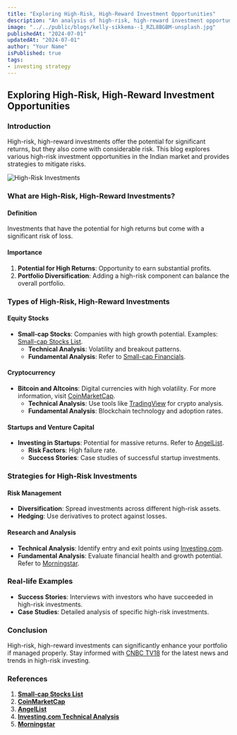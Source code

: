 ```yaml
---
title: "Exploring High-Risk, High-Reward Investment Opportunities"
description: "An analysis of high-risk, high-reward investment opportunities in the Indian market."
image: "../../public/blogs/kelly-sikkema--1_RZL8BGBM-unsplash.jpg"
publishedAt: "2024-07-01"
updatedAt: "2024-07-01"
author: "Your Name"
isPublished: true
tags:
- investing strategy
---
```


## Exploring High-Risk, High-Reward Investment Opportunities

### Introduction

High-risk, high-reward investments offer the potential for significant returns, but they also come with considerable risk. This blog explores various high-risk investment opportunities in the Indian market and provides strategies to mitigate risks.

![High-Risk Investments](../../public/blogs/kelly-sikkema--1_RZL8BGBM-unsplash.jpg)

### What are High-Risk, High-Reward Investments?

#### Definition

Investments that have the potential for high returns but come with a significant risk of loss.

#### Importance

1. **Potential for High Returns**: Opportunity to earn substantial profits.
2. **Portfolio Diversification**: Adding a high-risk component can balance the overall portfolio.

### Types of High-Risk, High-Reward Investments

#### Equity Stocks

- **Small-cap Stocks**: Companies with high growth potential. Examples: [Small-cap Stocks List](https://www.moneycontrol.com/stocks/marketinfo/marketcap/nse/small-cap.html).
  - **Technical Analysis**: Volatility and breakout patterns.
  - **Fundamental Analysis**: Refer to [Small-cap Financials](https://www.moneycontrol.com/financials/).

#### Cryptocurrency

- **Bitcoin and Altcoins**: Digital currencies with high volatility. For more information, visit [CoinMarketCap](https://coinmarketcap.com).
  - **Technical Analysis**: Use tools like [TradingView](https://www.tradingview.com/) for crypto analysis.
  - **Fundamental Analysis**: Blockchain technology and adoption rates.

#### Startups and Venture Capital

- **Investing in Startups**: Potential for massive returns. Refer to [AngelList](https://angel.co/).
  - **Risk Factors**: High failure rate.
  - **Success Stories**: Case studies of successful startup investments.

### Strategies for High-Risk Investments

#### Risk Management

- **Diversification**: Spread investments across different high-risk assets.
- **Hedging**: Use derivatives to protect against losses.

#### Research and Analysis

- **Technical Analysis**: Identify entry and exit points using [Investing.com](https://www.investing.com/technical/).
- **Fundamental Analysis**: Evaluate financial health and growth potential. Refer to [Morningstar](https://www.morningstar.in).

### Real-life Examples

- **Success Stories**: Interviews with investors who have succeeded in high-risk investments.
- **Case Studies**: Detailed analysis of specific high-risk investments.

### Conclusion

High-risk, high-reward investments can significantly enhance your portfolio if managed properly. Stay informed with [CNBC TV18](https://www.cnbctv18.com) for the latest news and trends in high-risk investing.

### References

1. **[Small-cap Stocks List](https://www.moneycontrol.com/stocks/marketinfo/marketcap/nse/small-cap.html)**
2. **[CoinMarketCap](https://coinmarketcap.com)**
3. **[AngelList](https://angel.co/)**
4. **[Investing.com Technical Analysis](https://www.investing.com/technical/)**
5. **[Morningstar](https://www.morningstar.in)**
